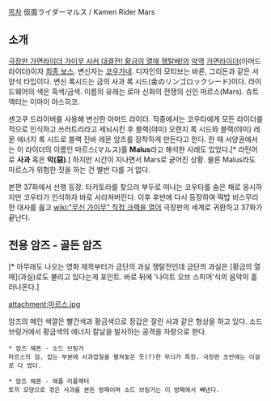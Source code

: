 [[목차]]
仮面ライダーマルス / Kamen Rider Mars
== 소개 ==
[[극장판 가면라이더 가이무 사커 대결전! 황금의 열매 쟁탈배!]]의 [[악역]] [[가면라이더]](아머드 라이더)이자 [[최종 보스]]. 변신자는 [[코우가네]]. 디자인의 모티브는 바론, 그리돈과 같은 서양식 타입이다. 변신 록시드는 금의 사과 록 시드(金のリンゴロックシード)이다. 라이드웨어의 색은 흑색/금색. 이름의 유래는 로마 신화의 전쟁의 신인 마르스(Mars). 슈트액터는 이마이 야스히코.

센고쿠 드라이버를 사용해 변신한 아머드 라이더. 작중에서는 코우타에게 모든 라이더를 적으로 인식하고 쓰러트리라고 세뇌시킨 후 블랙(야미) 오렌지 록 시드와 블랙(야미) 레몬 에너지 록 시드로 블랙 진바 레몬 암즈를 장착하게 만든다고 한다. 한 때 서양권에서는 이 라이더의 이름인 마르스(マルス)를 '''Malus'''라고 해석한 사례도 있었다.[* 라틴어로 '''사과''' 혹은 '''악(惡)'''.] 하지만 시간이 지나면서 Mars로 굳어진 상황. 물론 Malus라도 마르스가 위험한 짓을 하는 건 별반 다를 거 없다.

본편 37화에서 선행 등장. 타카토라를 찾으러 부두로 떠나는 코우타를 숨은 채로 응시하지만 코우타가 인식하자 바로 사라져버린다. 이후 후반에 다시 등장하여 떡밥 비스무리한 대사를 읊고 [[wiki:"무신 가이무" 직접 크랙을 열어]] 극장판의 세계로 귀환하고 37화가 끝난다.

== 전용 암즈 - 골든 암즈 ==
{{{#e0e000 '''골든'''}}} {{{#Red '''암즈!'''}}} {{{#e0e000 '''황금의'''}}} {{{#Red '''과실!'''}}}[* 아무래도 나오는 영화 제목부터가 금단의 과실 쟁탈전인데 금단의 과실은 [황금의 열매](과실)로도 불리고 있다는게 포인트. 바로 뒤에 '나이트 오브 스피어'식의 음악이 흘러나온다.]

attachment:마르스.jpg

암즈의 메인 색깔은 빨간색과 황금색으로 장갑은 잘린 사과 같은 형상을 하고 있다. 소드 브링거에서 황금색의 에너지 칼날을 발사하는 공격을 자랑으로 한다.

 * 암즈 웨폰 - 소드 브링거
 마르스의 검. 잡는 부분에 사과껍질을 펼쳐놓은 듯(?)한 무늬가 특징. 극장판 초반에는 이걸로 다 썼다.

 * 암즈 웨폰 - 애플 리플렉터
 토끼 모양으로 깎은 사과를 본뜬 방패이며 소드 브링거는 이 방패에서 빼낸다.

